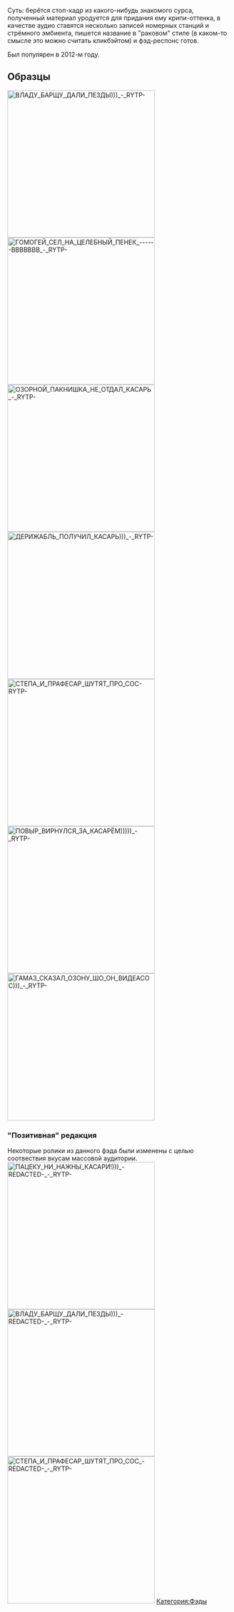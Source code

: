 Суть: берётся стоп-кадр из какого-нибудь знакомого сурса, полученный материал уродуется для придания ему крипи-оттенка, в качестве аудио ставятся несколько записей номерных станций и стрёмного эмбиента, пишется название в "раковом" стиле (в каком-то смысле это можно считать кликбэйтом) и фэд-респонс готов.

Был популярен в 2012-м году.

== Образцы ==
[[File:ВЛАДУ БАРЩУ ДАЛИ ПЕЗДЫ))) - RYTP-|thumb|330x330px|left]]
[[File:ГОМОГЕЙ СЕЛ НА ЦЕЛЕБНЫЙ ПЕНЕК ------ВВВВВВВ - RYTP-|thumb|330x330px]]
[[File:ОЗОРНОЙ ПАКНИШКА НЕ ОТДАЛ КАСАРЬ - RYTP-|thumb|330x330px|left]]
[[File:ДЕРИЖАБЛЬ ПОЛУЧИЛ КАСАРЬ))) - RYTP-|thumb|330x330px]]
[[File:СТЕПА И ПРАФЕСАР ШУТЯТ ПРО СОС-RYTP-|thumb|330x330px|left]]
[[File:ПОВЫР ВИРНУЛСЯ ЗА КАСАРЁМ))))) - RYTP-|thumb|330x330px]]
[[File:ГАМАЗ СКАЗАЛ ОЗОНУ ШО ОН ВИДЕАСОС))) - RYTP-|thumb|330x330px|left]]

===<nowiki/>===

=== "Позитивная" редакция ===
Некоторые ролики из данного фэда были изменены с целью соотвествия вкусам массовой аудитории.
[[File:ПАЦЕКУ НИ НАЖНЫ КАСАРИ!))) -REDACTED- - RYTP-|left|thumb|330x330px]]
[[File:ВЛАДУ БАРЩУ ДАЛИ ПЕЗДЫ))) -REDACTED- - RYTP-|left|thumb|330x330px]]
[[File:СТЕПА И ПРАФЕСАР ШУТЯТ ПРО СОС -REDACTED- - RYTP-|left|thumb|330x330px]]
[[Категория:Фэды]]